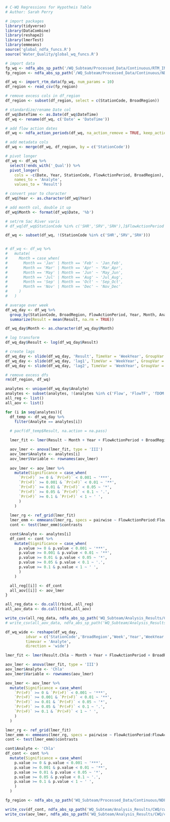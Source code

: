 ```r
# C-WQ Regressions for Hypotheis Table
# Author: Sarah Perry
```

```r
# import packages
library(tidyverse)
library(DataCombine)
library(reshape2)
library(lmerTest)
library(emmeans)
source('global_ndfa_funcs.R')
source('Water_Quality/global_wq_funcs.R')

# import data
fp_wq <- ndfa_abs_sp_path('/WQ_Subteam/Processed_Data/Continuous/RTM_INPUT_all_2021-02-19.csv')
fp_region <- ndfa_abs_sp_path('/WQ_Subteam/Processed_Data/Continuous/NDFA_Cont_WQ_Stations.csv')

df_wq <- import_rtm_data(fp_wq, num_params = 10)
df_region <- read_csv(fp_region)

# remove excess cols in df_region
df_region <- subset(df_region, select = c(StationCode, BroadRegion))

# standardize/rename Date col
df_wq$DateTime <- as.Date(df_wq$DateTime)
df_wq <- rename(df_wq, c('Date' = 'DateTime'))

# add flow action dates
df_wq <- ndfa_action_periods(df_wq, na_action_remove = TRUE, keep_action_dates = FALSE)

# add metadata cols
df_wq <- merge(df_wq, df_region, by = c('StationCode')) 

# pivot longer
df_wq <- df_wq %>% 
  select(!ends_with('_Qual')) %>% 
  pivot_longer(
    cols = -c(Date, Year, StationCode, FlowActionPeriod, BroadRegion),
    names_to = 'Analyte',
    values_to = 'Result')

# convert year to character
df_wq$Year <- as.character(df_wq$Year)

# add month col, double it up
df_wq$Month <- format(df_wq$Date, '%b')

# set/rm Sac River varis
# df_wq[df_wq$StationCode %in% c('SHR','SRV','SRH'),]$FlowActionPeriod <- 'None'

df_wq <- subset(df_wq, !(StationCode %in% c('SHR','SRV','SRH')))


# df_wq <- df_wq %>%
#   mutate(
#     Month = case_when(
#       Month == 'Jan' | Month == 'Feb' ~ 'Jan_Feb',
#       Month == 'Mar' | Month == 'Apr' ~ 'Mar_Apr',
#       Month == 'May' | Month == 'Jun' ~ 'May_Jun',
#       Month == 'Jul' | Month == 'Aug' ~ 'Jul_Aug',
#       Month == 'Sep' | Month == 'Oct' ~ 'Sep_Oct',
#       Month == 'Nov' | Month == 'Dec' ~ 'Nov_Dec'
#     )
#   )

# average over week
df_wq_day <- df_wq %>%
  group_by(StationCode, BroadRegion, FlowActionPeriod, Year, Month, Analyte, Week = week(Date), WeekYear = paste(Week, Year)) %>% # Date
  summarize(Result = mean(Result, na.rm = TRUE))

df_wq_day$Month <- as.character(df_wq_day$Month)

# log transform
df_wq_day$Result <- log(df_wq_day$Result)

# create lags
df_wq_day <- slide(df_wq_day, 'Result', TimeVar = 'WeekYear', GroupVar = c('StationCode','Analyte'), NewVar = 'lag1', slideBy = -1)
df_wq_day <- slide(df_wq_day, 'lag1', TimeVar = 'WeekYear', GroupVar = c('StationCode','Analyte'), NewVar = 'lag2', slideBy = -1)
df_wq_day <- slide(df_wq_day, 'lag2', TimeVar = 'WeekYear', GroupVar = c('StationCode','Analyte'), NewVar = 'lag3', slideBy = -1)

# remove excess dfs
rm(df_region, df_wq)
```

```r
analytes <- unique(df_wq_day$Analyte)
analytes <- subset(analytes, !(analytes %in% c('Flow', 'FlowTF', 'fDOM')))
all_reg <- list()
all_aov <- list()

for (i in seq(analytes)){
  df_temp <- df_wq_day %>%
    filter(Analyte == analytes[i])
  
  # pacf(df_temp$Result, na.action = na.pass)

  lmer_fit <- lmer(Result ~ Month + Year + FlowActionPeriod + BroadRegion + lag1 + lag2 + lag3 + (1|StationCode), data = df_temp)

  aov_lmer <- anova(lmer_fit, type = 'III')
  aov_lmer$Analyte <- analytes[i]
  aov_lmer$Variable <- rownames(aov_lmer)
  
  aov_lmer <- aov_lmer %>%
    mutate(Significance = case_when(
      `Pr(>F)` >= 0 & `Pr(>F)` < 0.001 ~ '***',
      `Pr(>F)` >= 0.001 & `Pr(>F)` < 0.01 ~ '**',
      `Pr(>F)` >= 0.01 & `Pr(>F)` < 0.05 ~ '*',
      `Pr(>F)` >= 0.05 & `Pr(>F)` < 0.1 ~ '.',
      `Pr(>F)` >= 0.1 & `Pr(>F)` < 1 ~ ' ',
      )
    )
  
  lmer_rg <- ref_grid(lmer_fit)
  lmer_emm <- emmeans(lmer_rg, specs = pairwise ~ FlowActionPeriod:FlowActionPeriod, adjust = 'tukey')
  cont <- test(lmer_emm)$contrasts

  cont$Analyte <- analytes[i]
  df_cont <- cont %>%
    mutate(Significance = case_when(
      p.value >= 0 & p.value < 0.001 ~ '***',
      p.value >= 0.001 & p.value < 0.01 ~ '**',
      p.value >= 0.01 & p.value < 0.05 ~ '*',
      p.value >= 0.05 & p.value < 0.1 ~ '.',
      p.value >= 0.1 & p.value < 1 ~ ' ',
      )
    )

  all_reg[[i]] <- df_cont
  all_aov[[i]] <- aov_lmer
}

all_reg_data <- do.call(rbind, all_reg)
all_aov_data <- do.call(rbind,all_aov)

write_csv(all_reg_data, ndfa_abs_sp_path('WQ_Subteam/Analysis_Results/CWQ/cwq_emmeans.csv'))
# write_csv(all_aov_data, ndfa_abs_sp_path('WQ_Subteam/Analysis_Results/CWQ/cwq_aov.csv'))
```

```r
df_wq_wide <- reshape(df_wq_day,
         idvar = c('StationCode','BroadRegion','Week','Year','WeekYear','FlowActionPeriod','Month'),
         timevar = 'Analyte',
         direction = 'wide')

lmer_fit <- lmer(Result.Chla ~ Month + Year + FlowActionPeriod + BroadRegion + Result.DO + Result.Turbidity + Result.SpCnd + Result.WaterTemp + lag1.Chla + lag2.Chla + lag3.Chla + (1|StationCode), data = df_wq_wide)

aov_lmer <- anova(lmer_fit, type = 'III')
aov_lmer$Analyte <- 'Chla'
aov_lmer$Variable <- rownames(aov_lmer)

aov_lmer <- aov_lmer %>%
  mutate(Significance = case_when(
    `Pr(>F)` >= 0 & `Pr(>F)` < 0.001 ~ '***',
    `Pr(>F)` >= 0.001 & `Pr(>F)` < 0.01 ~ '**',
    `Pr(>F)` >= 0.01 & `Pr(>F)` < 0.05 ~ '*',
    `Pr(>F)` >= 0.05 & `Pr(>F)` < 0.1 ~ '.',
    `Pr(>F)` >= 0.1 & `Pr(>F)` < 1 ~ ' ',
    )
  )

lmer_rg <- ref_grid(lmer_fit)
lmer_emm <- emmeans(lmer_rg, specs = pairwise ~ FlowActionPeriod:FlowActionPeriod, adjust = 'tukey', pbkrtest.limit = 15000)
cont <- test(lmer_emm)$contrasts

cont$Analyte <- 'Chla'
df_cont <- cont %>%
  mutate(Significance = case_when(
    p.value >= 0 & p.value < 0.001 ~ '***',
    p.value >= 0.001 & p.value < 0.01 ~ '**',
    p.value >= 0.01 & p.value < 0.05 ~ '*',
    p.value >= 0.05 & p.value < 0.1 ~ '.',
    p.value >= 0.1 & p.value < 1 ~ ' ',
    )
  )

fp_region <- ndfa_abs_sp_path('WQ_Subteam/Processed_Data/Continuous/NDFA_Cont_WQ_Stations.csv')

write_csv(df_cont, ndfa_abs_sp_path('WQ_Subteam/Analysis_Results/CWQ/cwq_chla_emmeans.csv'))
write_csv(aov_lmer, ndfa_abs_sp_path('WQ_Subteam/Analysis_Results/CWQ/cwq_chla_aov.csv'))
```
